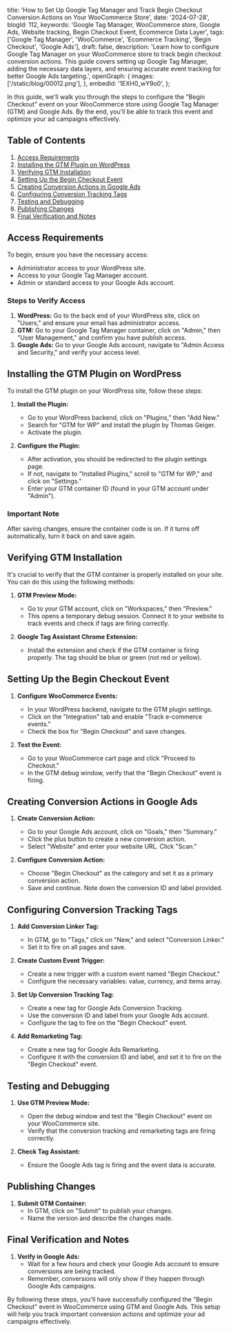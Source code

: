   title:
    'How to Set Up Google Tag Manager and Track Begin Checkout Conversion Actions on Your WooCommerce Store',
  date: '2024-07-28',
  blogId: 112,
  keywords:
    'Google Tag Manager, WooCommerce store, Google Ads, Website tracking, Begin Checkout Event, Ecommerce Data Layer',
  tags: ['Google Tag Manager', 'WooCommerce', 'Ecommerce Tracking', 'Begin Checkout', 'Google Ads'],
  draft: false,
  description:
    'Learn how to configure Google Tag Manager on your WooCommerce store to track begin checkout conversion actions. This guide covers setting up Google Tag Manager, adding the necessary data layers, and ensuring accurate event tracking for better Google Ads targeting.',
  openGraph: {
    images: ['/static/blog/00012.png'],
  },
  embedId: '1EXH0_wY9o0',
};

In this guide, we'll walk you through the steps to configure the "Begin Checkout" event on your WooCommerce store using Google Tag Manager (GTM) and Google Ads. By the end, you'll be able to track this event and optimize your ad campaigns effectively.

## Table of Contents

1. [Access Requirements](#access-requirements)
2. [Installing the GTM Plugin on WordPress](#installing-the-gtm-plugin-on-wordpress)
3. [Verifying GTM Installation](#verifying-gtm-installation)
4. [Setting Up the Begin Checkout Event](#setting-up-the-begin-checkout-event)
5. [Creating Conversion Actions in Google Ads](#creating-conversion-actions-in-google-ads)
6. [Configuring Conversion Tracking Tags](#configuring-conversion-tracking-tags)
7. [Testing and Debugging](#testing-and-debugging)
8. [Publishing Changes](#publishing-changes)
9. [Final Verification and Notes](#final-verification-and-notes)

## Access Requirements

To begin, ensure you have the necessary access:

- Administrator access to your WordPress site.
- Access to your Google Tag Manager account.
- Admin or standard access to your Google Ads account.

### Steps to Verify Access

1. **WordPress:** Go to the back end of your WordPress site, click on "Users," and ensure your email has administrator access.
2. **GTM:** Go to your Google Tag Manager container, click on "Admin," then "User Management," and confirm you have publish access.
3. **Google Ads:** Go to your Google Ads account, navigate to "Admin Access and Security," and verify your access level.

## Installing the GTM Plugin on WordPress

To install the GTM plugin on your WordPress site, follow these steps:

1. **Install the Plugin:**

   - Go to your WordPress backend, click on "Plugins," then "Add New."
   - Search for "GTM for WP" and install the plugin by Thomas Geiger.
   - Activate the plugin.

2. **Configure the Plugin:**
   - After activation, you should be redirected to the plugin settings page.
   - If not, navigate to "Installed Plugins," scroll to "GTM for WP," and click on "Settings."
   - Enter your GTM container ID (found in your GTM account under "Admin").

### Important Note

After saving changes, ensure the container code is on. If it turns off automatically, turn it back on and save again.

## Verifying GTM Installation

It's crucial to verify that the GTM container is properly installed on your site. You can do this using the following methods:

1. **GTM Preview Mode:**

   - Go to your GTM account, click on "Workspaces," then "Preview."
   - This opens a temporary debug session. Connect it to your website to track events and check if tags are firing correctly.

2. **Google Tag Assistant Chrome Extension:**
   - Install the extension and check if the GTM container is firing properly. The tag should be blue or green (not red or yellow).

## Setting Up the Begin Checkout Event

1. **Configure WooCommerce Events:**

   - In your WordPress backend, navigate to the GTM plugin settings.
   - Click on the "Integration" tab and enable "Track e-commerce events."
   - Check the box for "Begin Checkout" and save changes.

2. **Test the Event:**
   - Go to your WooCommerce cart page and click "Proceed to Checkout."
   - In the GTM debug window, verify that the "Begin Checkout" event is firing.

## Creating Conversion Actions in Google Ads

1. **Create Conversion Action:**

   - Go to your Google Ads account, click on "Goals," then "Summary."
   - Click the plus button to create a new conversion action.
   - Select "Website" and enter your website URL. Click "Scan."

2. **Configure Conversion Action:**
   - Choose "Begin Checkout" as the category and set it as a primary conversion action.
   - Save and continue. Note down the conversion ID and label provided.

## Configuring Conversion Tracking Tags

1. **Add Conversion Linker Tag:**

   - In GTM, go to "Tags," click on "New," and select "Conversion Linker."
   - Set it to fire on all pages and save.

2. **Create Custom Event Trigger:**

   - Create a new trigger with a custom event named "Begin Checkout."
   - Configure the necessary variables: value, currency, and items array.

3. **Set Up Conversion Tracking Tag:**

   - Create a new tag for Google Ads Conversion Tracking.
   - Use the conversion ID and label from your Google Ads account.
   - Configure the tag to fire on the "Begin Checkout" event.

4. **Add Remarketing Tag:**
   - Create a new tag for Google Ads Remarketing.
   - Configure it with the conversion ID and label, and set it to fire on the "Begin Checkout" event.

## Testing and Debugging

1. **Use GTM Preview Mode:**

   - Open the debug window and test the "Begin Checkout" event on your WooCommerce site.
   - Verify that the conversion tracking and remarketing tags are firing correctly.

2. **Check Tag Assistant:**
   - Ensure the Google Ads tag is firing and the event data is accurate.

## Publishing Changes

1. **Submit GTM Container:**
   - In GTM, click on "Submit" to publish your changes.
   - Name the version and describe the changes made.

## Final Verification and Notes

1. **Verify in Google Ads:**
   - Wait for a few hours and check your Google Ads account to ensure conversions are being tracked.
   - Remember, conversions will only show if they happen through Google Ads campaigns.

By following these steps, you'll have successfully configured the "Begin Checkout" event in WooCommerce using GTM and Google Ads. This setup will help you track important conversion actions and optimize your ad campaigns effectively.
